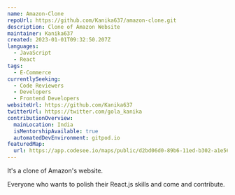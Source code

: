 ```yaml
---
name: Amazon-Clone
repoUrl: https://github.com/Kanika637/amazon-clone.git
description: Clone of Amazon Website
maintainer: Kanika637
created: 2023-01-01T09:32:50.207Z
languages:
  - JavaScript
  - React
tags:
  - E-Commerce
currentlySeeking:
  - Code Reviewers
  - Developers
  - Frontend Developers
websiteUrl: https://github.com/Kanika637
twitterUrl: https://twitter.com/gola_kanika
contributionOverview:
  mainLocation: India
  isMentorshipAvailable: true
  automatedDevEnvironment: gitpod.io
featuredMap:
  url: https://app.codesee.io/maps/public/d2bd06d0-89b6-11ed-b302-a1e5664a6fe3
---
```


<Overview>

It's a clone of Amazon's website.

</Overview>

<Contributing>

Everyone who wants to polish their React.js skills and come and contribute.

</Contributing>
